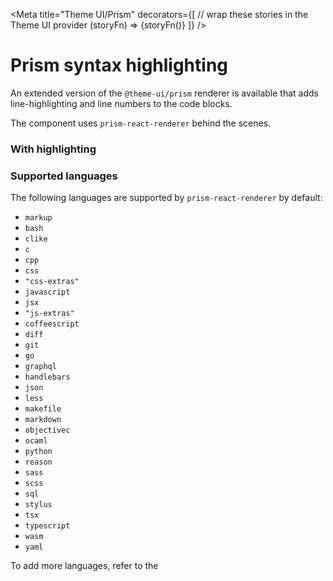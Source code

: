


<Meta
  title="Theme UI/Prism"
  decorators={[
    // wrap these stories in the Theme UI provider
    (storyFn) => <ThemeUIRenderer theme={theme}>{storyFn()}</ThemeUIRenderer>
  ]}
/>

# Prism syntax highlighting

An extended version of the `@theme-ui/prism` renderer is available that adds line-highlighting and line numbers to the code blocks.

The component uses `prism-react-renderer` behind the scenes.

<Preview>
  <Story name="jsx">
    <MDXCodeJSX/>
  </Story>
</Preview>

### With highlighting

<Preview>
  <Story name="with highlighted line">
    <MDXCodeWithHighlight/>
  </Story>
</Preview>

### Supported languages

The following languages are supported by `prism-react-renderer` by default:

- `markup`
- `bash`
- `clike`
- `c`
- `cpp`
- `css`
- `"css-extras"`
- `javascript`
- `jsx`
- `"js-extras"`
- `coffeescript`
- `diff`
- `git`
- `go`
- `graphql`
- `handlebars`
- `json`
- `less`
- `makefile`
- `markdown`
- `objectivec`
- `ocaml`
- `python`
- `reason`
- `sass`
- `scss`
- `sql`
- `stylus`
- `tsx`
- `typescript`
- `wasm`
- `yaml`

To add more languages, refer to the <ExternalLibraryLink title="prism-react-renderer FAQ" href="https://github.com/FormidableLabs/prism-react-renderer#faq"/>
